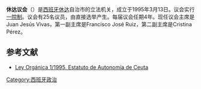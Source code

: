 '''休达议会'''（{{lang-es|Asamblea de Ceuta}}）是[[西班牙|西班牙]][[休达|休达]]自治市的立法机关，成立于1995年3月13日。议会实行[[一院制|一院制]]。议会有25名议员，由直接选举产生。每届议会任期4年。现任议会主席是Juan Jesús Vivas，第一副主席是Francisco José Ruiz，第二副主席是Cristina Pérez。

== 参考文献 ==
* [https://web.archive.org/web/20091214120702/http://www.ceuta.es/servlet/ContentServer?isP=CI-InfoInsPage&pagename=CeutaIns%2FPage%2FEstatutosAutonomia&p_pag=CI-EstatutosAutonomiaPage&cid=1105954386347&p_hC=false Ley Orgánica 1/1995, Estatuto de Autonomía de Ceuta]

[[Category:西班牙政治|Category:西班牙政治]]
